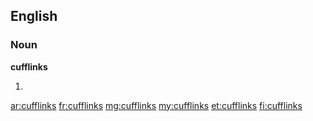 ==English==

===Noun===
'''cufflinks'''
# {{plural of|cufflink}}

[[ar:cufflinks]]
[[fr:cufflinks]]
[[mg:cufflinks]]
[[my:cufflinks]]
[[et:cufflinks]]
[[fi:cufflinks]]